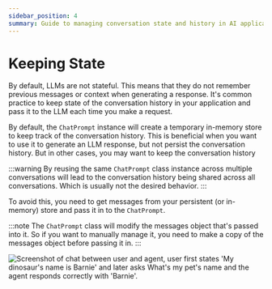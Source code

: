 ```yaml
---
sidebar_position: 4
summary: Guide to managing conversation state and history in AI applications, including persistent storage options for conversation context.
---
```



# Keeping State

By default, LLMs are not stateful. This means that they do not remember previous messages or context when generating a response.
It's common practice to keep state of the conversation history in your application and pass it to the LLM each time you make a request.

By default, the `ChatPrompt` instance will create a temporary in-memory store to keep track of the conversation history. This is beneficial
when you want to use it to generate an LLM response, but not persist the conversation history. But in other cases, you may want to keep the conversation history

:::warning
By reusing the same `ChatPrompt` class instance across multiple conversations will lead to the conversation history being shared across all conversations. Which is usually not the desired behavior.
:::

To avoid this, you need to get messages from your persistent (or in-memory) store and pass it in to the `ChatPrompt`.

:::note
The `ChatPrompt` class will modify the messages object that's passed into it. So if you want to manually manage it, you need to make a copy of the messages object before passing it in.
:::

<FileCodeBlock
    lang="typescript"
    src="/generated-snippets/ts/stateful-prompts.snippet.stateful-prompts-state-initialization.ts"
/>

<FileCodeBlock
    lang="typescript"
    src="/generated-snippets/ts/stateful-prompts.snippet.stateful-prompts-example.ts"
/>

![Screenshot of chat between user and agent, user first states 'My dinosaur's name is Barnie' and later asks What's my pet's name and the agent responds correctly with 'Barnie'.](/screenshots/stateful-chat-example.png)
